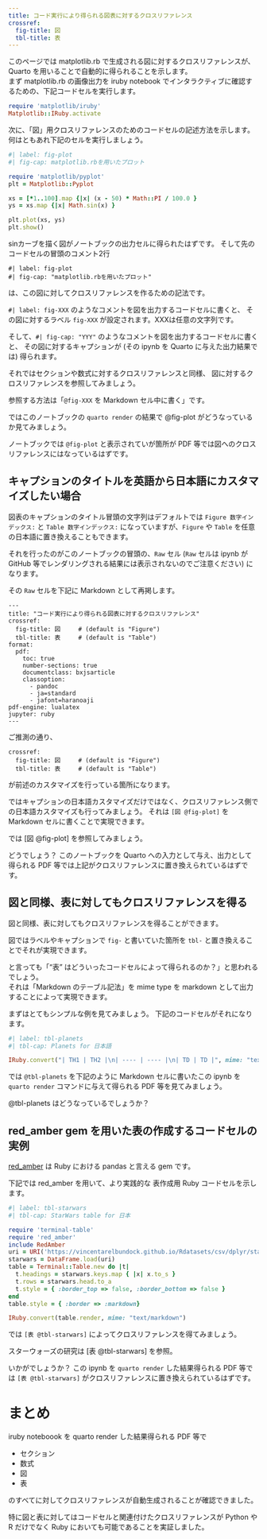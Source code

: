 ```yaml
---
title: コード実行により得られる図表に対するクロスリファレンス
crossref:
  fig-title: 図
  tbl-title: 表
---
```


このページでは matplotlib.rb で生成される図に対するクロスリファレンスが、
Quarto を用いることで自動的に得られることを示します。  
まず matplotlib.rb の画像出力を iruby notebook でインタラクティブに確認するための、下記コードセルを実行します。

```ruby
require 'matplotlib/iruby'
Matplotlib::IRuby.activate
```

次に、「図」用クロスリファレンスのためのコードセルの記述方法を示します。
何はともあれ下記のセルを実行しましょう。

```ruby
#| label: fig-plot
#| fig-cap: matplotlib.rbを用いたプロット

require 'matplotlib/pyplot'
plt = Matplotlib::Pyplot

xs = [*1..100].map {|x| (x - 50) * Math::PI / 100.0 }
ys = xs.map {|x| Math.sin(x) }

plt.plot(xs, ys)
plt.show()
```

sinカーブを描く図がノートブックの出力セルに得られたはずです。
そして先のコードセルの冒頭のコメント2行
```
#| label: fig-plot
#| fig-cap: "matplotlib.rbを用いたプロット"
```
は、この図に対してクロスリファレンスを作るための記法です。

`#| label: fig-XXX` のようなコメントを図を出力するコードセルに書くと、
その図に対するラベル `fig-XXX` が設定されます。XXXは任意の文字列です。

そして、`#| fig-cap: "YYY"` のようなコメントを図を出力するコードセルに書くと、
その図に対するキャプションが (その ipynb を Quarto に与えた出力結果では) 得られます。

それではセクションや数式に対するクロスリファレンスと同様、
図に対するクロスリファレンスを参照してみましょう。

参照する方法は「`@fig-XXX` を Markdown セル中に書く」です。

ではこのノートブックの `quarto render` の結果で @fig-plot がどうなっているか見てみましょう。

ノートブックでは `@fig-plot` と表示されていが箇所が PDF 等では図へのクロスリファレンスにはなっているはずです。

## キャプションのタイトルを英語から日本語にカスタマイズしたい場合

図表のキャプションのタイトル冒頭の文字列はデフォルトでは `Figure 数字インデックス:` と `Table 数字インデックス:` になっていますが、`Figure` や `Table` を任意の日本語に置き換えることもできます。

それを行ったのがこのノートブックの冒頭の、`Raw` セル (`Raw` セルは ipynb が GitHub 等でレンダリングされる結果には表示されないのでご注意ください) になります。

その `Raw` セルを下記に Markdown として再掲します。

```
---
title: "コード実行により得られる図表に対するクロスリファレンス"
crossref:
  fig-title: 図     # (default is "Figure")
  tbl-title: 表     # (default is "Table")
format: 
  pdf:
    toc: true
    number-sections: true
    documentclass: bxjsarticle
    classoption:
      - pandoc
      - ja=standard
      - jafont=haranoaji
pdf-engine: lualatex
jupyter: ruby
---
```

ご推測の通り、
```
crossref:
  fig-title: 図     # (default is "Figure")
  tbl-title: 表     # (default is "Table")
```
が前述のカスタマイズを行っている箇所になります。

ではキャプションの日本語カスタマイズだけではなく、クロスリファレンス側での日本語カスタマイズも行ってみましょう。
それは `[図 @fig-plot]` を Markdown セルに書くことで実現できます。

では [図 @fig-plot] を参照してみましょう。

どうでしょう？ このノートブックを Quarto への入力として与え、出力として得られる PDF 等では上記がクロスリファレンスに置き換えられているはずです。

## 図と同様、表に対してもクロスリファレンスを得る

図と同様、表に対してもクロスリファレンスを得ることができます。

図ではラベルやキャプションで `fig-` と書いていた箇所を `tbl-` と置き換えることでそれが実現できます。

と言っても「"表" はどういったコードセルによって得られるのか？」と思われるでしょう。  
それは「Markdown のテーブル記法」を mime type を markdown として出力することによって実現できます。

まずはとてもシンプルな例を見てみましょう。
下記のコードセルがそれになります。

```ruby
#| label: tbl-planets
#| tbl-cap: Planets for 日本語

IRuby.convert("| TH1 | TH2 |\n| ---- | ---- |\n| TD | TD |", mime: "text/markdown")
```

では `@tbl-planets` を下記のように Markdown セルに書いたこの ipynb を `quarto render` コマンドに与えて得られる PDF 等を見てみましょう。

@tbl-planets はどうなっているでしょうか？

## red_amber gem を用いた表の作成するコードセルの実例

[red_amber](@tbl-planets) は Ruby における pandas と言える gem です。

下記では red_amber を用いて、より実践的な 表作成用 Ruby コードセルを示します。

```ruby
#| label: tbl-starwars
#| tbl-cap: StarWars table for 日本

require 'terminal-table'
require 'red_amber'
include RedAmber
uri = URI('https://vincentarelbundock.github.io/Rdatasets/csv/dplyr/starwars.csv')
starwars = DataFrame.load(uri)
table = Terminal::Table.new do |t|
  t.headings = starwars.keys.map { |x| x.to_s }
  t.rows = starwars.head.to_a
  t.style = { :border_top => false, :border_bottom => false }
end
table.style = { :border => :markdown}

IRuby.convert(table.render, mime: "text/markdown")
```

では `[表 @tbl-starwars]` によってクロスリファレンスを得てみましょう。

スターウォーズの研究は [表 @tbl-starwars] を参照。

いかがでしょうか？
この ipynb を `quarto render` した結果得られる PDF 等では `[表 @tbl-starwars]` がクロスリファレンスに置き換えられているはずです。


# まとめ

iruby noteboook を quarto render した結果得られる PDF 等で

- セクション
- 数式
- 図
- 表

のすべてに対してクロスリファレンスが自動生成されることが確認できました。

特に図と表に対してはコードセルと関連付けたクロスリファレンスが Python や R だけでなく Ruby においても可能であることを実証しました。



